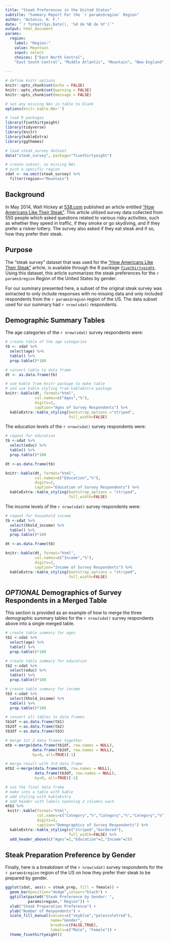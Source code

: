 ```yaml
---
title: "Steak Preferences in the United States"
subtitle: "Summary Report For the `r params$region` Region"
author: "Antonio, H. F."
date: "`r format(Sys.Date(), '%d de %B de %Y')`"
output: html_document
params:
  region:
    label: "Region:"
    value: Mountain
    input: select
    choices: ["East North Central",
    "East South Central", "Middle Atlantic", "Mountain", "New England",      "Pacific", "South Atlantic", "West North Central", "West South Central"]
    
---
```


```r
# define knitr options
knitr::opts_chunk$set(echo = FALSE)
knitr::opts_chunk$set(warning = FALSE)
knitr::opts_chunk$set(message = FALSE)

# set any missing NAs in table to blank
options(knitr.kable.NA='')

# load R packages
library(fivethirtyeight)
library(tidyverse)
library(knitr)
library(kableExtra)
library(ggthemes)

# load steak_survey dataset
data("steak_survey", package="fivethirtyeight")

# create subset, no missing NAs
# pick a specific region
sdat <- na.omit(steak_survey) %>%
  filter(region=="Mountain")

```

## Background

In May 2014, Walt Hickey at
[538.com](http://fivethirtyeight.com/) published an
article entitled
["How Americans Like Their Steak"](https://fivethirtyeight.com/features/how-americans-like-their-steak/). This article utilized survey data collected from 550 people which asked questions related to various risky activities, such as whether they speed in traffic, if they smoke or go skydiving, and if they prefer a riskier lottery. The survey also asked if they eat steak and if so, how they prefer their steak.


## Purpose

The "steak survey" dataset that was used for the ["How
Americans Like Their
Steak"](https://fivethirtyeight.com/features/how-americans-like-their-steak/) article, is available through
the R package [`fivethirtyeight`](https://cran.r-
project.org/web/packages/fivethirtyeight/index.html).
Using this dataset, this article summarizes the steak
preferences for the `r params$region` Region of the
United States by gender.

For our summary presented here, a subset of the original steak survey was extracted to only include responses with no missing data and only included respondents from the `r params$region` region of the US. The data subset used for our summary had `r nrow(sdat)` respondents.


## Demographic Summary Tables

The age categories of the `r nrow(sdat)` survey
respondents were:

```r
# create table of the age categories
tb <- sdat %>%
  select(age) %>%
  table() %>%
  prop.table()*100

# convert table to data frame
dt <- as.data.frame(tb)

# use kable from knitr package to make table
# and use kable styling from kableExtra package
knitr::kable(dt, format="html",
             col.names=c("Ages","%"),
             digits=2,
             caption="Ages of Survey Respondents") %>%
  kableExtra::kable_styling(bootstrap_options ="striped",
                            full_width=FALSE)
```


The education levels of the `r nrow(sdat)` survey respondents were:

```r
# repeat for education
tb <-sdat %>% 
  select(educ) %>%
  table() %>%
  prop.table()*100

dt <-as.data.frame(tb)

knitr::kable(dt, format="html",
             col.names=c("Education","%"),
             digits=2,
             caption="Education of Survey Respondents") %>%
  kableExtra::kable_styling(bootstrap_options = "striped",
                            full_width=FALSE)
```


The income levels of the `r nrow(sdat)` survey respondents were:

```r
# repeat for household income
tb <-sdat %>% 
  select(hhold_income) %>%
  table() %>%
  prop.table()*100

dt <-as.data.frame(tb)

knitr::kable(dt, format="html",
             col.names=c("Income","%"),
             digits=2,
             caption="Income of Survey Respondents") %>%
  kableExtra::kable_styling(bootstrap_options = "striped",
                            full_width=FALSE)
```


## _OPTIONAL_ Demographics of Survey Respondents in a Merged Table

This section is provided as an example of how to merge the three demographic summary tables for the `r nrow(sdat)` survey respondents above into a single merged table.

```r
# create table summary for ages
tb1 <-sdat %>% 
  select(age) %>%
  table() %>%
  prop.table()*100

# create table summary for education
tb2 <-sdat %>% 
  select(educ) %>%
  table() %>%
  prop.table()*100

# create table summary for income
tb3 <-sdat %>% 
  select(hhold_income) %>%
  table() %>%
  prop.table()*100

# convert all tables to data frames
tb1df <-as.data.frame(tb1) 
tb2df <-as.data.frame(tb2)
tb3df <-as.data.frame(tb3)

# merge 1st 2 data frames together
mtb <-merge(data.frame(tb1df, row.names = NULL),
            data.frame(tb2df, row.names = NULL),
            by=0, all=TRUE)[-1]

# merge result with 3rd data frame
mtb2 <-merge(data.frame(mtb, row.names = NULL),
             data.frame(tb3df, row.names = NULL),
             by=0, all=TRUE)[-1]

# use the final data frame
# make into a table with kable
# add styling with kableExtra
# add header with labels spanning 2 columns each
mtb2 %>%
 knitr::kable(format="html",
              col.names=c("Category","%","Category","%","Category","%"),
              digits=2,
              caption="Demographics of Survey Respondents") %>%
  kableExtra::kable_styling(c("striped","bordered"),
                            full_width=FALSE) %>%
  add_header_above(c("Ages"=2,"Education"=2,"Income"=2))
```


## Steak Preparation Preference by Gender

Finally, here is a breakdown of the `r nrow(sdat)` survey respondents for the `r params$region` region of the US on how they prefer their steak to be prepared by gender.

```r
ggplot(sdat, aes(x = steak_prep, fill = female)) +
  geom_bar(position="dodge",colour="black") +
  ggtitle(paste0("Steak Preference by Gender: ",
          params$region," Region")) +
  xlab("Steak Preparation Preference") +
  ylab("Number of Respondents") +
  scale_fill_manual(values=c("skyblue","palevioletred"),
                    name="Gender",
                    breaks=c(FALSE,TRUE),
                    labels=c("Male", "Female")) +
  theme_fivethirtyeight()
```
